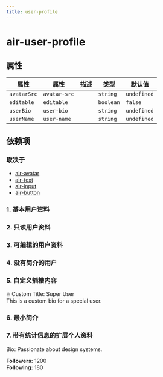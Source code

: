 ```yaml
---
title: user-profile
---
```


# air-user-profile
<!-- Auto Generated Below -->


## 属性
| 属性    | 属性    | 描述 | 类型      | 默认值     |
| ----------- | ------------ | ----------- | --------- | ----------- |
| `avatarSrc` | `avatar-src` |             | `string`  | `undefined` |
| `editable`  | `editable`   |             | `boolean` | `false`     |
| `userBio`   | `user-bio`   |             | `string`  | `undefined` |
| `userName`  | `user-name`  |             | `string`  | `undefined` |

## 依赖项
### 取决于
- [air-avatar](../basic-components/avatar)
- [air-text](../basic-components/text)
- [air-input](../basic-components/input)
- [air-button](../basic-components/button)

### 1. 基本用户资料
<air-previewer size="auto">
  <air-user-profile
    avatar-src="https://avatars.githubusercontent.com/u/146103794?v=4"
    user-name="Zhi"
    user-bio="前端开发者，热爱技术分享"
    editable="true"
  ></air-user-profile>
</air-previewer>

### 2. 只读用户资料

<air-previewer size="auto">
  <air-user-profile
    avatar-src="https://avatars.githubusercontent.com/u/146103794?v=4"
    user-name="John Doe"
    user-bio="Web Developer with a passion for open-source projects."
  >
  </air-user-profile>
</air-previewer>


### 3. 可编辑的用户资料

<air-previewer size="auto">
  <air-user-profile
    avatar-src="https://avatars.githubusercontent.com/u/146103794?v=4"
    user-name="Jane Smith"
    user-bio="Product Manager, loves tech and coffee."
    editable
  >
  </air-user-profile>
</air-previewer>

### 4. 没有简介的用户

<air-previewer size="auto">
  <air-user-profile
    avatar-src="https://avatars.githubusercontent.com/u/146103794?v=4"
    user-name="Anonymous"
  >
  </air-user-profile>
</air-previewer>

### 5. 自定义插槽内容

<air-previewer size="auto">
  <air-user-profile
    avatar-src="https://avatars.githubusercontent.com/u/146103794?v=4"
    user-name="Custom User"
  >
    <div slot="title" class="custom-title">
      🔥 Custom Title: Super User
    </div>
    <div slot="content" class="custom-content">
      This is a custom bio for a special user.
    </div>
  </air-user-profile>
</air-previewer>

### 6. 最小简介

<air-previewer size="auto">
  <air-user-profile
    avatar-src="https://avatars.githubusercontent.com/u/146103794?v=4"
    user-name="Minimal User"
    user-bio="Just another user with minimal info."
  >
  </air-user-profile>
</air-previewer>

### 7. 带有统计信息的扩展个人资料

<air-previewer size="auto">
<air-user-profile
    avatar-src="https://avatars.githubusercontent.com/u/146103794?v=4"
    user-name="Stats User"
    user-bio="UI/UX Designer with an eye for detail."
  >
    <div slot="content">
      <p>Bio: Passionate about design systems.</p>
      <div>
        <div>
          <strong>Followers:</strong> 1200
        </div>
        <div>
          <strong>Following:</strong> 180
        </div>
      </div>
    </div>
  </air-user-profile>
</air-previewer>